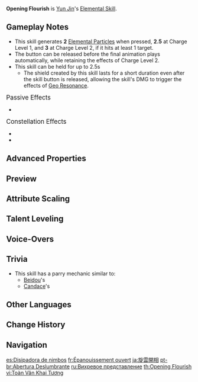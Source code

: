 {{Talent Infobox
|image         = Talent Opening Flourish.png
|character     = Yun Jin
|type          = Elemental Skill
|info          = Ms. Yun may just be acting out fights on stage, but her skills with the spear are real enough to defend against her foes.<br><br>'''{{Control|Tap|Press|Press}}'''<br>Flourishes her polearm in a cloud-grasping stance, dealing {{Color|Geo DMG}}.<br><br>'''Hold'''<br>Takes up the Opening Flourish stance and charges up, forming a shield. DMG Absorption is based on Yun Jin's Max HP and has 150% effectiveness against all {{Color|Black|Elemental DMG}} and {{Color|Physical DMG}}. The shield lasts until she finishes unleashing her Elemental Skill.<br>When the skill is released, when its duration ends, or when the shield breaks, Yun Jin will unleash the charged energy as an attack, dealing {{Color|Geo DMG}}.<br>Based on the time spent charging, it will either unleash an attack at Charge Level 1 or Level 2.
|CD            = 9s
|Duration      = 
|attr1         = Press DMG
|value1        = 149.1–316.9% DEF
|attr2         = Charge Level 1 DMG
|value2        = 261.0–554.5% DEF
|attr3         = Charge Level 2 DMG
|value3        = 372.8–792.2% DEF
|attr4         = Shield DMG Absorption
|value4        = 12–25.5% Max HP+1,155–3,177
|scale_att1    = DEF
|scale_att2    = Max HP
|utility1      = Charge Level
|utility2      = Shield
}}
{{Description|One glorious moment on-stage, a decade of preparation behind it.}}
'''Opening Flourish''' is [[Yun Jin]]'s [[Elemental Skill]].

==Gameplay Notes==
*This skill generates '''2''' [[Elemental Particle]]s when pressed, '''2.5''' at Charge Level 1, and '''3''' at Charge Level 2, if it hits at least 1 target.
*The button can be released before the final animation plays automatically, while retaining the effects of Charge Level 2.
*This skill can be held for up to 2.5s {{Verify}}
**The shield created by this skill lasts for a short duration even after the skill button is released, allowing the skill's DMG to trigger the effects of [[Geo Resonance]].

;<big>Passive Effects</big>
*{{Talent Note|character=Yun Jin|talent=Opening Flourish|ascension|1|True to Oneself}}

;<big>Constellation Effects</big>
*{{Talent Note|constellation|1|Thespian Gallop}}
*{{Talent Note|constellation|5|Famed Throughout the Land}}

==Advanced Properties==
{{Advanced Properties
|title   = Press DMG
|gu      = 2U
|icdtag  = none
|poise   = 100
|impulse = 4

|title2   = Charge Level 1 DMG
|gu2      = 2U
|icdtag2  = none
|poise2   = 200
|impulse2 = 4

|title3   = Charge Level 2 DMG
|gu3      = 4U
|icdtag3  = none
|poise3   = 300
|impulse3 = 6
}}

==Preview==
{{Preview
|file1=Opening Flourish Press Preview
|caption1=Press

|file2=Opening Flourish Hold L1 Preview
|caption2=Hold Level 1

|file3=Opening Flourish Hold L2 Preview
|caption3=Hold Level 2
}}
{{Clr}}

==Attribute Scaling==
{{Talent Scaling
|talentType=Elemental Skill
|levels=13
|order=pressdmg,chargelevel1dmg,chargelevel2dmg,shielddmgabsorption,cd
|titles=Press DMG (%&nbsp;DEF),Charge Level 1 DMG (%&nbsp;DEF),Charge Level 2 (%&nbsp;DEF),Shield DMG Absorption,CD
|pressdmg_1=149.12
|pressdmg_2=160.3
|pressdmg_3=171.49
|pressdmg_4=186.4
|pressdmg_5=197.58
|pressdmg_6=208.77
|pressdmg_7=223.68
|pressdmg_8=238.59
|pressdmg_9=253.5
|pressdmg_10=268.42
|pressdmg_11=283.33
|pressdmg_12=298.24
|pressdmg_13=316.88
|chargelevel1dmg_1=260.96
|chargelevel1dmg_2=280.53
|chargelevel1dmg_3=300.1
|chargelevel1dmg_4=326.2
|chargelevel1dmg_5=345.77
|chargelevel1dmg_6=365.34
|chargelevel1dmg_7=391.44
|chargelevel1dmg_8=417.54
|chargelevel1dmg_9=443.63
|chargelevel1dmg_10=469.73
|chargelevel1dmg_11=495.82
|chargelevel1dmg_12=521.92
|chargelevel1dmg_13=554.54
|chargelevel2dmg_1=372.8
|chargelevel2dmg_2=400.76
|chargelevel2dmg_3=428.72
|chargelevel2dmg_4=466
|chargelevel2dmg_5=493.96
|chargelevel2dmg_6=521.92
|chargelevel2dmg_7=559.2
|chargelevel2dmg_8=596.48
|chargelevel2dmg_9=633.76
|chargelevel2dmg_10=671.04
|chargelevel2dmg_11=708.32
|chargelevel2dmg_12=745.6
|chargelevel2dmg_13=792.2
|shielddmgabsorption_1=12% Max HP+1,155
|shielddmgabsorption_2=12.9% Max HP+1,270
|shielddmgabsorption_3=13.8% Max HP+1,396
|shielddmgabsorption_4=15% Max HP+1,531
|shielddmgabsorption_5=15.9% Max HP+1,675
|shielddmgabsorption_6=16.8% Max HP+1,829
|shielddmgabsorption_7=18% Max HP+1,993
|shielddmgabsorption_8=19.2% Max HP+2,166
|shielddmgabsorption_9=20.4% Max HP+2,349
|shielddmgabsorption_10=21.6% Max HP+2,542
|shielddmgabsorption_11=22.8% Max HP+2,744
|shielddmgabsorption_12=24% Max HP+2,956
|shielddmgabsorption_13=25.5% Max HP+3,177
|cd=9s
}}

==Talent Leveling==
{{Talent Upgrade|Yun Jin}}

==Voice-Overs==
{{Talent VO}}

==Trivia==
* This skill has a parry mechanic similar to:
** [[Beidou]]'s {{Talent|Tidecaller|nobr=1|20}}
** [[Candace]]'s {{Talent|Sacred Rite: Heron's Sanctum|nobr=1|20}}

==Other Languages==
{{Other Languages
|en      = Opening Flourish
|zhs     = 旋云开相
|zhs_rm  = Xuányún Kāixiàng
|zht     = 旋雲開相
|zht_rm  = Xuányún Kāixiàng
|zh_tl   = Opening Stance: Swirling Clouds
|ja      = 旋雲開相
|ja_rm   = Sen'un Kaisou{{Assumed}}
|ja_tl   = Opening Stance: Swirling Clouds{{Sino|ja|zh}}
|ko      = {{tt|선운개상|旋雲開相}}
|ko_rm   = Seon'ungaesang
|ko_tl   = Opening Stance: Swirling Clouds{{Sino|ko}}
|es      = Disipadora de nimbos
|es_tl   = Disperser of Nimbus
|fr      = Épanouissement ouvert
|fr_tl   = Open Blossoming
|ru      = Вихревое представление
|ru_tl   = Vortical Performance
|th      = Opening Flourish
|vi      = {{tt|Toàn Vân Khai Tương|旋雲開相}}
|vi_tl   = Rotating Clouds Pose-Striking{{Sino|vi}}
|de      = Wolkenöffnung
|de_tl   = Cloud Opening
|id      = Opening Flourish
|pt      = Abertura Deslumbrante
|pt_tl   = Glamorous Opening
|tr      = Gösterişli Açılış
|tr_tl   = Flashy Opening
|it      = Gesto d'apertura
|it_tl   = Opening Gesture
}}

==Change History==
{{Change History|2.4}}

==Navigation==
{{Talent Navbox|Yun Jin}}

[[es:Disipadora de nimbos]]
[[fr:Épanouissement ouvert]]
[[ja:旋雲開相]]
[[pt-br:Abertura Deslumbrante]]
[[ru:Вихревое представление]]
[[th:Opening Flourish]]
[[vi:Toàn Vân Khai Tương]]
